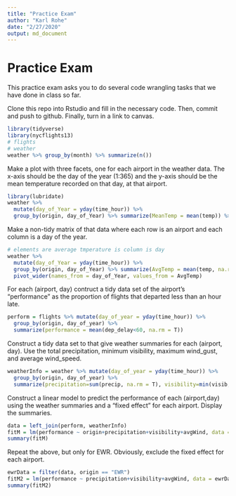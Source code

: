 ```yaml
---
title: "Practice Exam"
author: "Karl Rohe"
date: "2/27/2020"
output: md_document
---
```


# Practice Exam

This practice exam asks you to do several code wrangling tasks that we have done in class so far. 

Clone this repo into Rstudio and fill in the necessary code.  Then, commit and push to github.  Finally, turn in a link to canvas. 



```r
library(tidyverse)
library(nycflights13)
# flights
# weather
weather %>% group_by(month) %>% summarize(n())
```


Make a plot with three facets, one for each airport in the weather data.  The x-axis should be the day of the year (1:365) and the y-axis should be the mean temperature recorded on that day, at that airport.
```r
library(lubridate)
weather %>%
  mutate(day_of_Year = yday(time_hour)) %>% 
  group_by(origin, day_of_Year) %>% summarize(MeanTemp = mean(temp)) %>% ggplot(aes(x=day_of_Year, y=MeanTemp, col=origin))+geom_line()+facet_wrap(~origin)
```


Make a non-tidy matrix of that data where each row is an airport and each column is a day of the year.  

```r
# elements are average tmperature is column is day
weather %>%
  mutate(day_of_Year = yday(time_hour)) %>% 
  group_by(origin, day_of_Year) %>% summarize(AvgTemp = mean(temp, na.rm=T)) %>% 
  pivot_wider(names_from = day_of_Year, values_from = AvgTemp)  
```


For each (airport, day) contruct a tidy data set of the airport's "performance" as the proportion of flights that departed less than an hour late. 
```r
perform = flights %>% mutate(day_of_year = yday(time_hour)) %>% 
  group_by(origin, day_of_year) %>% 
  summarize(performance = mean(dep_delay<60, na.rm = T)) 
```

Construct a tidy data set to that give weather summaries for each (airport, day).  Use the total precipitation, minimum visibility, maximum wind_gust, and average wind_speed.  
```r
weatherInfo = weather %>% mutate(day_of_year = yday(time_hour)) %>% 
  group_by(origin, day_of_year) %>% 
  summarize(precipitation=sum(precip, na.rm = T), visibility=min(visib, na.rm = T), avgWind = mean(wind_speed, na.rm = T))
```

Construct a linear model to predict the performance of each (airport,day) using the weather summaries and a "fixed effect" for each airport.  Display the summaries.  
```r
data = left_join(perform, weatherInfo)
fitM = lm(performance ~ origin+precipitation+visibility+avgWind, data = data)
summary(fitM)
```

Repeat the above, but only for EWR.  Obviously, exclude the fixed effect for each airport.
```r
ewrData = filter(data, origin == "EWR")
fitM2 = lm(performance ~ precipitation+visibility+avgWind, data = ewrData)
summary(fitM2)
```